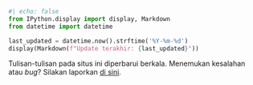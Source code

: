 ```python
#| echo: false
from IPython.display import display, Markdown
from datetime import datetime

last_updated = datetime.now().strftime('%Y-%m-%d')
display(Markdown(f"Update terakhir: {last_updated}"))

```

:::{.callout-warning}
Tulisan-tulisan pada situs ini diperbarui berkala. 
Menemukan kesalahan atau _bug_? Silakan laporkan [di sini](https://github.com/ariaghora/mlfs/issues).
:::